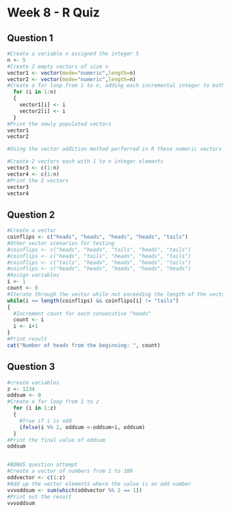 Week 8 - R Quiz
========================================================

Question 1
--------------------

```r
#Create a variable n assigned the integer 5
n <- 5
#Create 2 empty vectors of size n
vector1 <- vector(mode="numeric",length=n)
vector2 <- vector(mode="numeric",length=n)
#Create a for loop from 1 to n, adding each incremental integer to both vectors
  for (i in 1:n)
  {
    vector1[i] <- i
    vector2[i] <- i
  }
#Print the newly populated vectors
vector1
vector2

#Using the vector addition method perferred in R these numeric vectors could have been created more neatly using the following code. Also, if n was large in the above code (say 50,000), it would run more slowly than the below code.

#Create 2 vectors each with 1 to n integer elements
vector3 <- c(1:n)
vector4 <- c(1:n)
#Print the 2 vectors
vector3
vector4
```


Question 2
--------------------

```r
#Create a vector
coinflips <- c("heads", "heads", "heads", "heads", "tails")
#Other vector scenarios for testing
#coinflips <- c("heads", "heads", "tails", "heads", "tails")
#coinflips <- c("heads", "tails", "heads", "heads", "tails")
#coinflips <- c("tails", "heads", "heads", "heads", "tails")
#coinflips <- c("heads", "heads", "heads", "heads", "heads")
#Assign variables
i <- 1
count <- 0
#Iterate through the vector while not exceeding the length of the vector and while the current element is not "tails"
while(i <= length(coinflips) && coinflips[i] != "tails")
{
  #Increment count for each consecutive "heads"
  count <- i
  i <- i+1
}
#Print result
cat("Number of heads from the beginning: ", count)
```

Question 3
--------------------

```r
#create variables
z <- 1234
oddsum <- 0
#Create a for loop from 1 to z
  for (i in 1:z)
  {
    #True if i is odd
    ifelse(i %% 2, oddsum <-oddsum+i, oddsum)
  }
#Print the final value of oddsum
oddsum


#BONUS question attempt
#Create a vector of numbers from 1 to 100
oddvector <- c(1:z)
#Add up the vector elements where the value is an odd number
vvvoddsum <- sum(which(oddvector %% 2 == 1))
#Print out the result
vvvoddsum
```
